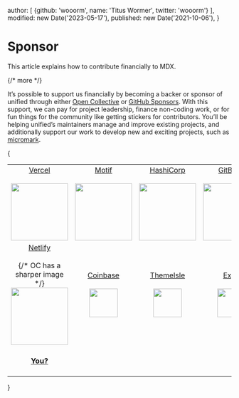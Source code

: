   author: [
    {github: 'wooorm', name: 'Titus Wormer', twitter: 'wooorm'}
  ],
  modified: new Date('2023-05-17'),
  published: new Date('2021-10-06'),
}

# Sponsor

This article explains how to contribute financially to MDX.

{/* more */}

It’s possible to support us financially by becoming a backer or sponsor of
unified through either [Open Collective][oc] or [GitHub Sponsors][gh].
With this support, we can pay for project leadership, finance non-coding work,
or for fun things for the community like getting stickers for contributors.
You’ll be helping unified’s maintainers manage and improve existing projects,
and additionally support our work to develop new and exciting projects, such
as [micromark][].

{
  <table>
    <tr valign="middle">
      <td width="20%" align="center" rowSpan={2} colSpan={2}>
        <a href="https://vercel.com" rel="sponsored nofollow">Vercel</a><br /><br />
        <a href="https://vercel.com" rel="sponsored nofollow"><img src="https://avatars1.githubusercontent.com/u/14985020?s=256&v=4" width="128" style={{display: 'block', maxWidth: '100%'}} /></a>
      </td>
      <td width="20%" align="center" rowSpan={2} colSpan={2}>
        <a href="https://motif.land" rel="sponsored nofollow">Motif</a><br /><br />
        <a href="https://motif.land" rel="sponsored nofollow"><img src="https://avatars1.githubusercontent.com/u/74457950?s=256&v=4" width="128" style={{display: 'block', maxWidth: '100%'}} /></a>
      </td>
      <td width="20%" align="center" rowSpan={2} colSpan={2}>
        <a href="https://www.hashicorp.com" rel="sponsored nofollow">HashiCorp</a><br /><br />
        <a href="https://www.hashicorp.com" rel="sponsored nofollow"><img src="https://avatars1.githubusercontent.com/u/761456?s=256&v=4" width="128" style={{display: 'block', maxWidth: '100%'}} /></a>
      </td>
      <td width="20%" align="center" rowSpan={2} colSpan={2}>
        <a href="https://www.gitbook.com" rel="sponsored nofollow">GitBook</a><br /><br />
        <a href="https://www.gitbook.com" rel="sponsored nofollow"><img src="https://avatars1.githubusercontent.com/u/7111340?s=256&v=4" width="128" /></a>
      </td>
      <td width="20%" align="center" rowSpan={2} colSpan={2}>
        <a href="https://www.gatsbyjs.org" rel="sponsored nofollow">Gatsby</a><br /><br />
        <a href="https://www.gatsbyjs.org" rel="sponsored nofollow"><img src="https://avatars1.githubusercontent.com/u/12551863?s=256&v=4" width="128" style={{display: 'block', maxWidth: '100%'}} /></a>
      </td>
    </tr>
    <tr valign="middle" />
    <tr valign="middle">
      <td width="20%" align="center" rowSpan={2} colSpan={2}>
        <a href="https://www.netlify.com" rel="sponsored nofollow">Netlify</a><br /><br />
        {/* OC has a sharper image */}
        <a href="https://www.netlify.com" rel="sponsored nofollow"><img src="https://images.opencollective.com/netlify/4087de2/logo/256.png" width="128" style={{display: 'block', maxWidth: '100%'}} /></a>
      </td>
      <td width="10%" align="center">
        <a href="https://www.coinbase.com" rel="sponsored nofollow">Coinbase</a><br /><br />
        <a href="https://www.coinbase.com" rel="sponsored nofollow"><img src="https://avatars1.githubusercontent.com/u/1885080?s=256&v=4" width="64" style={{display: 'block', maxWidth: '100%'}} /></a>
      </td>
      <td width="10%" align="center">
        <a href="https://themeisle.com" rel="sponsored nofollow">ThemeIsle</a><br /><br />
        <a href="https://themeisle.com" rel="sponsored nofollow"><img src="https://avatars1.githubusercontent.com/u/58979018?s=128&v=4" width="64" style={{display: 'block', maxWidth: '100%'}} /></a>
      </td>
      <td width="10%" align="center">
        <a href="https://expo.io" rel="sponsored nofollow">Expo</a><br /><br />
        <a href="https://expo.io" rel="sponsored nofollow"><img src="https://avatars1.githubusercontent.com/u/12504344?s=128&v=4" width="64" style={{display: 'block', maxWidth: '100%'}} /></a>
      </td>
      <td width="10%" align="center">
        <a href="https://boostnote.io" rel="sponsored nofollow">Boost Note</a><br /><br />
        <a href="https://boostnote.io" rel="sponsored nofollow"><img src="https://images.opencollective.com/boosthub/6318083/logo/128.png" width="64" style={{display: 'block', maxWidth: '100%'}} /></a>
      </td>
      <td width="10%" align="center">
        <a href="https://markdown.space" rel="sponsored nofollow">Markdown Space</a><br /><br />
        <a href="https://markdown.space" rel="sponsored nofollow"><img src="https://images.opencollective.com/markdown-space/e1038ed/logo/128.png" width="64" style={{display: 'block', maxWidth: '100%'}} /></a>
      </td>
      <td width="10%" align="center">
        <a href="https://www.holloway.com" rel="sponsored nofollow">Holloway</a><br /><br />
        <a href="https://www.holloway.com" rel="sponsored nofollow"><img src="https://avatars1.githubusercontent.com/u/35904294?s=128&v=4" width="64" style={{display: 'block', maxWidth: '100%'}} /></a>
      </td>
      <td width="10%" />
      <td width="10%" />
    </tr>
    <tr valign="middle">
      <td width="100%" align="center" colSpan={8}>
        <br />
        <a href="https://opencollective.com/unified"><strong>You?</strong></a>
        <br /><br />
      </td>
    </tr>
  </table>
}

[oc]: https://opencollective.com/unified

[gh]: https://github.com/sponsors/unifiedjs

[micromark]: https://github.com/micromark/micromark
